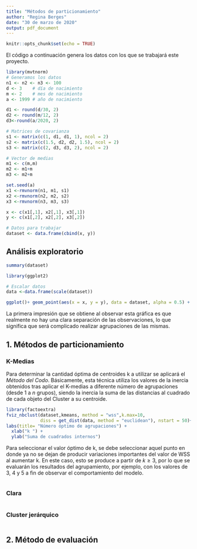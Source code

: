 ```yaml
---
title: "Métodos de particionamiento"
author: "Regina Berges"
date: "30 de marzo de 2020"
output: pdf_document
---
```


```r
knitr::opts_chunk$set(echo = TRUE)
```

El código a continuación genera los datos con los que se trabajará este proyecto. 

```r
library(mvtnorm)
# Generamos los datos
n1 <- n2 <- n3 <- 100
d <- 3    # día de nacimiento
m <- 2    # mes de nacimiento
a <- 1999 # año de nacimiento

d1 <- round(d/30, 2)
d2 <- round(m/12, 2)
d3<-round(a/2020, 2)

# Matrices de covarianza
s1 <- matrix(c(1, d1, d1, 1), ncol = 2)
s2 <- matrix(c(1.5, d2, d2, 1.5), ncol = 2)
s3 <- matrix(c(2, d3, d3, 2), ncol = 2)

# Vector de medias
m1 <- c(m,m)
m2 <- m1+m
m3 <- m2+m

set.seed(a)
x1 <-rmvnorm(n1, m1, s1)
x2 <-rmvnorm(n2, m2, s2)
x3 <-rmvnorm(n3, m3, s3)

x <- c(x1[,1], x2[,1], x3[,1])
y <- c(x1[,2], x2[,2], x3[,2])

# Datos para trabajar
dataset <- data.frame(cbind(x, y))

```

## Análisis exploratorio

```r
summary(dataset)
```


```r
library(ggplot2)

# Escalar datos 
data <-data.frame(scale(dataset))

ggplot()+ geom_point(aes(x = x, y = y), data = dataset, alpha = 0.5) + ggtitle('Conjunto de datos')
```

La primera impresión que se obtiene al observar esta gráfica es que realmente no hay una clara separación de las observaciones, lo que significa que será complicado realizar agrupaciones de las mismas.



## 1. Métodos de particionamiento

### K-Medias

Para determinar la cantidad óptima de centroides k a utilizar se aplicará el *Método del Codo*. Básicamente, esta técnica utiliza los valores de la inercia obtenidos tras aplicar el K-medias a diferente número de agrupaciones (desde $1$ a $n$ grupos), siendo la inercia la suma de las distancias al cuadrado de cada objeto del Cluster a su centroide.

```r
library(factoextra)
fviz_nbclust(dataset,kmeans, method = "wss",k.max=10,
             diss = get_dist(data, method = "euclidean"), nstart = 50)+
labs(title= "Número óptimo de agrupaciones") + 
  xlab("k ") +
  ylab("Suma de cuadrados internos")
```

Para seleccionar el valor óptimo de k, se debe seleccionar aquel punto en donde ya no se dejan de producir variaciones importantes del valor de WSS al aumentar k. En este caso, esto se produce a partir de $k≥3$, por lo que se evaluarán los resultados del agrupamiento, por ejemplo, con los valores de 3, 4 y 5 a fin de observar el comportamiento del modelo.

```r

```

### Clara

```r

```

### Cluster jerárquico

```r

```


## 2. Método de evaluación

```r

```


